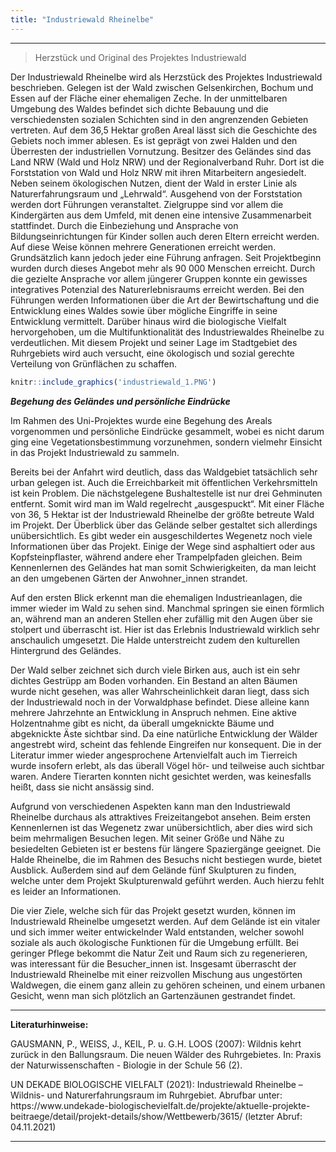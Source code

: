 ```yaml
---
title: "Industriewald Rheinelbe"
---
```


***

> Herzstück und Original des Projektes Industriewald 

Der Industriewald Rheinelbe wird als Herzstück des Projektes Industriewald beschrieben. Gelegen ist der Wald zwischen Gelsenkirchen, Bochum und Essen auf der Fläche einer ehemaligen Zeche. In der unmittelbaren Umgebung des Waldes befindet sich dichte Bebauung und die verschiedensten sozialen Schichten sind in den angrenzenden Gebieten vertreten. Auf dem 36,5 Hektar großen Areal lässt sich die Geschichte des Gebiets noch immer ablesen. Es ist geprägt von zwei Halden und den Überresten der industriellen Vornutzung. Besitzer des Geländes sind das Land NRW (Wald und Holz NRW) und der Regionalverband Ruhr. Dort ist die Forststation von Wald und Holz NRW mit ihren Mitarbeitern angesiedelt. Neben seinem ökologischen Nutzen, dient der Wald in erster Linie als Naturerfahrungsraum und „Lehrwald“. Ausgehend von der Forststation werden dort Führungen veranstaltet. Zielgruppe sind vor allem die Kindergärten aus dem Umfeld, mit denen eine intensive Zusammenarbeit stattfindet. Durch die Einbeziehung und Ansprache von Bildungseinrichtungen für Kinder sollen auch deren Eltern erreicht werden. Auf diese Weise können mehrere Generationen erreicht werden. Grundsätzlich kann jedoch jeder eine Führung anfragen. Seit Projektbeginn wurden durch dieses Angebot mehr als 90 000 Menschen erreicht. Durch die gezielte Ansprache vor allem jüngerer Gruppen konnte ein gewisses integratives Potenzial des Naturerlebnisraums erreicht werden. Bei den Führungen werden Informationen über die Art der Bewirtschaftung und die Entwicklung eines Waldes sowie über mögliche Eingriffe in seine Entwicklung vermittelt. Darüber hinaus wird die biologische Vielfalt hervorgehoben, um die Multifunktionalität des Industriewaldes Rheinelbe zu verdeutlichen. Mit diesem Projekt und seiner Lage im Stadtgebiet des Ruhrgebiets wird auch versucht, eine ökologisch und sozial gerechte Verteilung von Grünflächen zu schaffen.


```r
knitr::include_graphics('industriewald_1.PNG')
```


***Begehung des Geländes und persönliche Eindrücke***

Im Rahmen des Uni-Projektes wurde eine Begehung des Areals vorgenommen und persönliche Eindrücke gesammelt, wobei es nicht darum ging eine Vegetationsbestimmung vorzunehmen, sondern vielmehr Einsicht in das Projekt Industriewald zu sammeln. 

Bereits bei der Anfahrt wird deutlich, dass das Waldgebiet tatsächlich sehr urban gelegen ist. Auch die Erreichbarkeit mit öffentlichen Verkehrsmitteln ist kein Problem. Die nächstgelegene Bushaltestelle ist nur drei Gehminuten entfernt. Somit wird man im Wald regelrecht „ausgespuckt“. Mit einer Fläche von 36, 5 Hektar ist der Industriewald Rheinelbe der größte betreute Wald im Projekt. Der Überblick über das Gelände selber gestaltet sich allerdings unübersichtlich. Es gibt weder ein ausgeschildertes Wegenetz noch viele Informationen über das Projekt. Einige der Wege sind asphaltiert oder aus Kopfsteinpflaster, während andere eher Trampelpfaden gleichen. Beim Kennenlernen des Geländes hat man somit Schwierigkeiten, da man leicht an den umgebenen Gärten der Anwohner_innen strandet. 

Auf den ersten Blick erkennt man die ehemaligen Industrieanlagen, die immer wieder im Wald zu sehen sind. Manchmal springen sie einen förmlich an, während man an anderen Stellen eher zufällig mit den Augen über sie stolpert und überrascht ist. Hier ist das Erlebnis Industriewald wirklich sehr anschaulich umgesetzt. Die Halde unterstreicht zudem den kulturellen Hintergrund des Geländes. 

Der Wald selber zeichnet sich durch viele Birken aus, auch ist ein sehr dichtes Gestrüpp am Boden vorhanden. Ein Bestand an alten Bäumen wurde nicht gesehen, was aller Wahrscheinlichkeit daran liegt, dass sich der Industriewald noch in der Vorwaldphase befindet. Diese alleine kann mehrere Jahrzehnte an Entwicklung in Anspruch nehmen. Eine aktive Holzentnahme gibt es nicht, da überall umgeknickte Bäume und abgeknickte Äste sichtbar sind. Da eine natürliche Entwicklung der Wälder angestrebt wird, scheint das fehlende Eingreifen nur konsequent. Die in der Literatur immer wieder angesprochene Artenvielfalt auch im Tierreich wurde insofern erlebt, als das überall Vögel hör- und teilweise auch sichtbar waren. Andere Tierarten konnten nicht gesichtet werden, was keinesfalls heißt, dass sie nicht ansässig sind. 

Aufgrund von verschiedenen Aspekten kann man den Industriewald Rheinelbe durchaus als attraktives Freizeitangebot ansehen. Beim ersten Kennenlernen ist das Wegenetz zwar unübersichtlich, aber dies wird sich beim mehrmaligen Besuchen legen. Mit seiner Größe und Nähe zu besiedelten Gebieten ist er bestens für längere Spaziergänge geeignet. Die Halde Rheinelbe, die im Rahmen des Besuchs nicht bestiegen wurde, bietet Ausblick. Außerdem sind auf dem Gelände fünf Skulpturen zu finden, welche unter dem Projekt Skulpturenwald geführt werden. Auch hierzu fehlt es leider an Informationen. 

Die vier Ziele, welche sich für das Projekt gesetzt wurden, können im Industriewald Rheinelbe umgesetzt werden. Auf dem Gelände ist ein vitaler und sich immer weiter entwickelnder Wald entstanden, welcher sowohl soziale als auch ökologische Funktionen für die Umgebung erfüllt. Bei geringer Pflege bekommt die Natur Zeit und Raum sich zu regenerieren, was interessant für die Besucher_innen ist. Insgesamt überrascht der Industriewald Rheinelbe mit einer reizvollen Mischung aus ungestörten Waldwegen, die einem ganz allein zu gehören scheinen, und einem urbanen Gesicht, wenn man sich plötzlich an Gartenzäunen gestrandet findet.

***

**Literaturhinweise:**

GAUSMANN, P., WEISS, J., KEIL, P. u. G.H. LOOS (2007): Wildnis kehrt zurück in den Ballungsraum. Die neuen Wälder des Ruhrgebietes. In: Praxis der Naturwissenschaften - Biologie in der Schule 56 (2).

UN DEKADE BIOLOGISCHE VIELFALT (2021): Industriewald Rheinelbe – Wildnis- und Naturerfahrungsraum im Ruhrgebiet. Abrufbar unter: https://www.undekade-biologischevielfalt.de/projekte/aktuelle-projekte-beitraege/detail/projekt-details/show/Wettbewerb/3615/ (letzter Abruf: 04.11.2021) 

***
